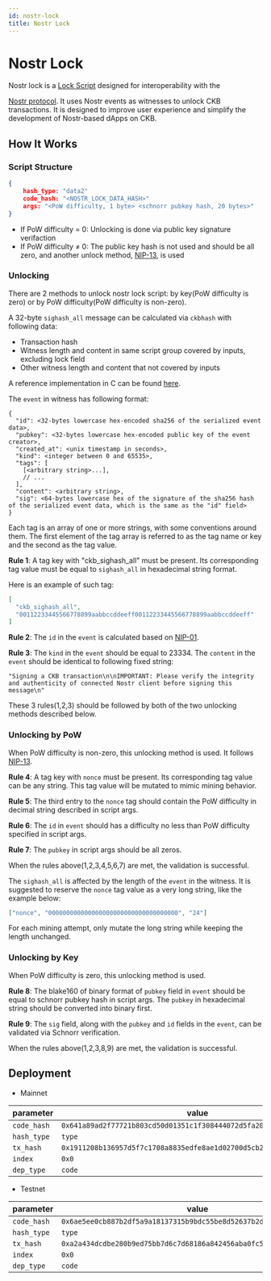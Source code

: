 ```yaml
---
id: nostr-lock
title: Nostr Lock
---
```


# Nostr Lock

Nostr lock is a [Lock Script](/docs/tech-explanation) designed for interoperability with the

[Nostr protocol](https://nostr.com/). It uses Nostr events as witnesses to unlock CKB transactions. It is designed to improve user experience and simplify the development of Nostr-based dApps on CKB.

## How It Works

### Script Structure

```json
{
    hash_type: "data2"
    code_hash: "<NOSTR_LOCK_DATA_HASH>"
    args: "<PoW difficulty, 1 byte> <schnorr pubkey hash, 20 bytes>"
}
```

- If PoW difficulty = 0: Unlocking is done via public key signature verifaction
- If PoW difficulty ≠ 0: The public key hash is not used and should be all zero, and another unlock method, [NIP-13](https://github.com/nostr-protocol/nips/blob/master/13.md), is used

### Unlocking

There are 2 methods to unlock nostr lock script: by key(PoW difficulty is zero)
or by PoW difficulty(PoW difficulty is non-zero).

A 32-byte `sighash_all` message can be calculated via `ckbhash` with following data:

- Transaction hash
- Witness length and content in same script group covered by inputs, excluding lock field
- Other witness length and content that not covered by inputs

A reference implementation in C can be found [here](https://github.com/nervosnetwork/ckb-system-scripts/blob/a7b7c75662ed950c9bd024e15f83ce702a54996e/c/secp256k1_blake160_sighash_all.c#L219).

The `event` in witness has following format:

```text
{
  "id": <32-bytes lowercase hex-encoded sha256 of the serialized event data>,
  "pubkey": <32-bytes lowercase hex-encoded public key of the event creator>,
  "created_at": <unix timestamp in seconds>,
  "kind": <integer between 0 and 65535>,
  "tags": [
    [<arbitrary string>...],
    // ...
  ],
  "content": <arbitrary string>,
  "sig": <64-bytes lowercase hex of the signature of the sha256 hash of the serialized event data, which is the same as the "id" field>
}
```

Each tag is an array of one or more strings, with some conventions around them.
The first element of the tag array is referred to as the tag name or key and the
second as the tag value.

**Rule 1**: A tag key with "ckb_sighash_all" must be present. Its corresponding
tag value must be equal to `sighash_all` in hexadecimal string format.

Here is an example of such tag:

```json
[
  "ckb_sighash_all",
  "00112233445566778899aabbccddeeff00112233445566778899aabbccddeeff"
]
```

**Rule 2**: The `id` in the `event` is calculated based on
[NIP-01](https://github.com/nostr-protocol/nips/blob/master/01.md#events-and-signatures).

**Rule 3**: The `kind` in the `event` should be equal to 23334. The `content` in
the `event` should be identical to following fixed string:

```
"Signing a CKB transaction\n\nIMPORTANT: Please verify the integrity and authenticity of connected Nostr client before signing this message\n"
```

These 3 rules(1,2,3) should be followed by both of the two unlocking methods
described below.

### Unlocking by PoW

When PoW difficulty is non-zero, this unlocking method is used. It follows
[NIP-13](https://github.com/nostr-protocol/nips/blob/master/13.md).

**Rule 4**: A tag key with `nonce` must be present. Its corresponding tag value
can be any string. This tag value will be mutated to mimic mining behavior.

**Rule 5**: The third entry to the `nonce` tag should contain the PoW
difficulty in decimal string described in script args.

**Rule 6**: The `id` in `event` should has a difficulty no less than PoW
difficulty specified in script args.

**Rule 7**: The `pubkey` in script args should be all zeros.

When the rules above(1,2,3,4,5,6,7) are met, the validation is successful.

The `sighash_all` is affected by the length of the `event` in the witness. It is
suggested to reserve the `nonce` tag value as a very long string, like the
example below:

```json
["nonce", "000000000000000000000000000000000000", "24"]
```

For each mining attempt, only mutate the long string while keeping the length unchanged.

### Unlocking by Key

When PoW difficulty is zero, this unlocking method is used.

**Rule 8**: The blake160 of binary format of `pubkey` field in `event` should be
equal to schnorr pubkey hash in script args. The `pubkey` in hexadecimal string
should be converted into binary first.

**Rule 9**: The `sig` field, along with the `pubkey` and `id` fields in the
`event`, can be validated via Schnorr verification.

When the rules above(1,2,3,8,9) are met, the validation is successful.

## Deployment

- Mainnet

| parameter   | value                                                                |
| ----------- | -------------------------------------------------------------------- |
| `code_hash` | `0x641a89ad2f77721b803cd50d01351c1f308444072d5fa20088567196c0574c68` |
| `hash_type` | `type`                                                               |
| `tx_hash`   | `0x1911208b136957d5f7c1708a8835edfe8ae1d02700d5cb2c3a6aacf4d5906306` |
| `index`     | `0x0`                                                                |
| `dep_type`  | `code`                                                               |

- Testnet

| parameter   | value                                                                |
| ----------- | -------------------------------------------------------------------- |
| `code_hash` | `0x6ae5ee0cb887b2df5a9a18137315b9bdc55be8d52637b2de0624092d5f0c91d5` |
| `hash_type` | `type`                                                               |
| `tx_hash`   | `0xa2a434dcdbe280b9ed75bb7d6c7d68186a842456aba0fc506657dc5ed7c01d68` |
| `index`     | `0x0`                                                                |
| `dep_type`  | `code`                                                               |
